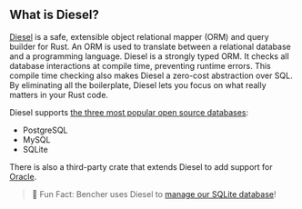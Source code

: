 ## What is Diesel?

[Diesel][github diesel] is a safe, extensible object relational mapper (ORM) and query builder for Rust.
An ORM is used to translate between a relational database and a programming language.
Diesel is a strongly typed ORM.
It checks all database interactions at compile time, preventing runtime errors.
This compile time checking also makes Diesel a zero-cost abstraction over SQL.
By eliminating all the boilerplate, Diesel lets you focus on what really matters in your Rust code.

Diesel supports [the three most popular open source databases][stackoverflow databases]:

- PostgreSQL
- MySQL
- SQLite

There is also a third-party crate that extends Diesel
to add support for [Oracle][github diesel oci].

> 🐰 Fun Fact: Bencher uses Diesel to [manage our SQLite database][sqlite]!

[github diesel]: https://github.com/diesel-rs/diesel
[stackoverflow databases]: https://survey.stackoverflow.co/2023/#most-popular-technologies-database-prof
[github diesel oci]: https://github.com/GiGainfosystems/diesel-oci

[sqlite]: /learn/engineering/sqlite-performance-tuning/
